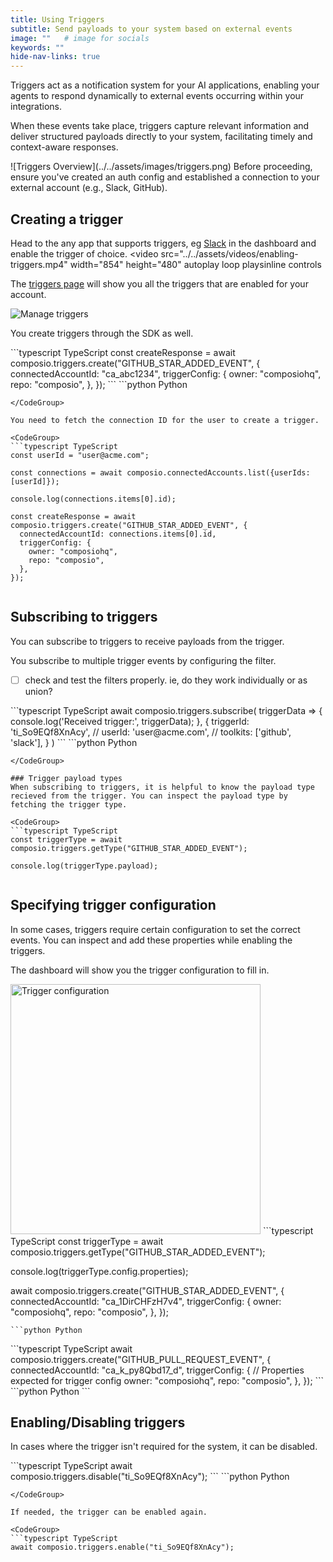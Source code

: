 ```yaml
---
title: Using Triggers
subtitle: Send payloads to your system based on external events
image: ""   # image for socials
keywords: ""
hide-nav-links: true
---
```


Triggers act as a notification system for your AI applications, enabling your agents to respond dynamically to external events occurring within your integrations.

When these events take place, triggers capture relevant information and deliver structured payloads directly to your system, facilitating timely and context-aware responses.


<Frame caption="Triggers through Composio" background="subtle">
![Triggers Overview](../../assets/images/triggers.png)
</Frame>


<Tip title="Prerequisites">
Before proceeding, ensure you've created an auth config and established a connection to your external account (e.g., Slack, GitHub).
</Tip>

## Creating a trigger
Head to the any app that supports triggers, eg [Slack](https://app.composio.dev/app/slack) in the dashboard and enable the trigger of choice.
<video 
    src="../../assets/videos/enabling-triggers.mp4"
    width="854"
    height="480"
    autoplay
    loop
    playsinline
    controls
>
</video>

The [triggers page](https://app.composio.dev/active_triggers?page=1) will show you all the triggers that are enabled for your account.

<Frame caption="Triggers page" background="subtle">
<img src="../../assets/images/manage-triggers.png" alt="Manage triggers" />
</Frame>

You create triggers through the SDK as well.

<CodeGroup>
```typescript TypeScript
const createResponse = await composio.triggers.create("GITHUB_STAR_ADDED_EVENT", {
  connectedAccountId: "ca_abc1234",
  triggerConfig: {
    owner: "composiohq",
    repo: "composio",
  },
});
```
```python Python

```
</CodeGroup>

You need to fetch the connection ID for the user to create a trigger.

<CodeGroup>
```typescript TypeScript
const userId = "user@acme.com";

const connections = await composio.connectedAccounts.list({userIds: [userId]});

console.log(connections.items[0].id);

const createResponse = await composio.triggers.create("GITHUB_STAR_ADDED_EVENT", {
  connectedAccountId: connections.items[0].id,
  triggerConfig: {
    owner: "composiohq",
    repo: "composio",
  },
});
```
```python Python

```
</CodeGroup>

## Subscribing to triggers
You can subscribe to triggers to receive payloads from the trigger.

You subscribe to multiple trigger events by configuring the filter.

- [ ] check and test the filters properly. ie, do they work individually or as union?

<CodeGroup>
```typescript TypeScript
await composio.triggers.subscribe(
  triggerData => {
    console.log('Received trigger:', triggerData);
  },
  {
    triggerId: 'ti_So9EQf8XnAcy',
    // userId: 'user@acme.com',
    // toolkits: ['github', 'slack'],
  }
)
```
```python Python

```
</CodeGroup>

### Trigger payload types
When subscribing to triggers, it is helpful to know the payload type recieved from the trigger. You can inspect the payload type by fetching the trigger type.

<CodeGroup>
```typescript TypeScript
const triggerType = await composio.triggers.getType("GITHUB_STAR_ADDED_EVENT");

console.log(triggerType.payload);
```
```python Python

```
</CodeGroup>

## Specifying trigger configuration
In some cases, triggers require certain configuration to set the correct events. You can inspect and add these properties while enabling the triggers.

The dashboard will show you the trigger configuration to fill in.

<Frame caption="Trigger configuration" background="subtle">
<img src="../../assets/images/trigger-config.png" alt="Trigger configuration" width="400px" height="auto"/>
</Frame>

<CodeGroup>
```typescript TypeScript
const triggerType = await composio.triggers.getType("GITHUB_STAR_ADDED_EVENT");

console.log(triggerType.config.properties);

await composio.triggers.create("GITHUB_STAR_ADDED_EVENT", {
  connectedAccountId: "ca_1DirCHFzH7v4",
  triggerConfig: {
    owner: "composiohq",
    repo: "composio",
  },
});
```
```python Python

```
</CodeGroup>


<CodeGroup>
```typescript TypeScript
await composio.triggers.create("GITHUB_PULL_REQUEST_EVENT", {
  connectedAccountId: "ca_k_py8Qbd17_d",
  triggerConfig: {  // Properties expected for trigger config
    owner: "composiohq",
    repo: "composio",
  },
});
```
```python Python
```
</CodeGroup>


## Enabling/Disabling triggers
In cases where the trigger isn't required for the system, it can be disabled.

<CodeGroup>
```typescript TypeScript
await composio.triggers.disable("ti_So9EQf8XnAcy");
```
```python Python

```
</CodeGroup>

If needed, the trigger can be enabled again.

<CodeGroup>
```typescript TypeScript
await composio.triggers.enable("ti_So9EQf8XnAcy");
```
```python Python

```
</CodeGroup>

